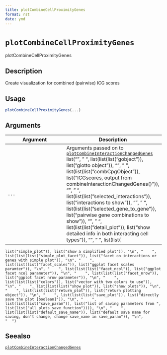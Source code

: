 ```yaml
--- 
title: plotCombineCellProximityGenes 
format: rst 
date: ymd 
--- 
```

# `plotCombineCellProximityGenes`

plotCombineCellProximityGenes


## Description

Create visualization for combined (pairwise) ICG scores


## Usage

```r
plotCombineCellProximityGenes(...)
```


## Arguments

Argument      |Description
------------- |----------------
`...`     |      Arguments passed on to [`plotCombineInteractionChangedGenes`](#plotcombineinteractionchangedgenes)   list("\n", "    ", list(list(list("gobject")), list("giotto object")), "\n", "    ", list(list(list("combCpgObject")), list("ICGscores, output from combineInteractionChangedGenes()")), "\n", "    ", list(list(list("selected_interactions")), list("interactions to show")), "\n", "    ", list(list(list("selected_gene_to_gene")), list("pairwise gene combinations to show")), "\n", "    ", list(list(list("detail_plot")), list("show detailed info in both interacting cell types")), "\n", "    ", list(list(
    list("simple_plot")), list("show a simplified plot")), "\n", "    ", list(list(list("simple_plot_facet")), list("facet on interactions or genes with simple plot")), "\n", "    ", list(list(list("facet_scales")), list("ggplot facet scales paramter")), "\n", "    ", list(list(list("facet_ncol")), list("ggplot facet ncol parameter")), "\n", "    ", list(list(list("facet_nrow")), list("ggplot facet nrow parameter")), "\n", "    ", list(list(list("colors")), list("vector with two colors to use")), 
    "\n", "    ", list(list(list("show_plot")), list("show plots")), "\n", "    ", list(list(list("return_plot")), list("return plotting object")), "\n", "    ", list(list(list("save_plot")), list("directly save the plot [boolean]")), "\n", "    ", list(list(list("save_param")), list("list of saving parameters from ", list(list("all_plots_save_function")))), "\n", "    ", list(list(list("default_save_name")), list("default save name for saving, don't change, change save_name in save_param")), "\n", 
    "  ")


## Seealso

[`plotCombineInteractionChangedGenes`](#plotcombineinteractionchangedgenes)


